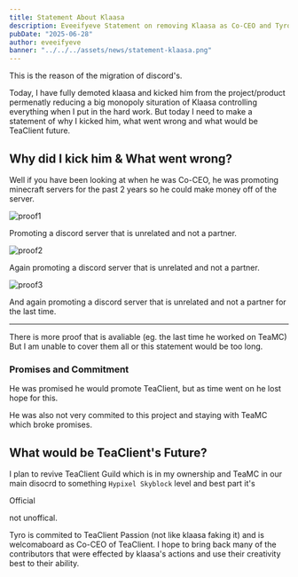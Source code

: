 ```yaml
---
title: Statement About Klaasa
description: Eveeifyeve Statement on removing Klaasa as Co-CEO and Tyro as new Co-CEO
pubDate: "2025-06-28"
author: eveeifyeve
banner: "../../../assets/news/statement-klaasa.png"
---
```


This is the reason of the migration of discord's.

Today, I have fully demoted klaasa and kicked him from the project/product permenatly reducing a big monopoly situration of Klaasa controlling everything when I put in the hard work.
But today I need to make a statement of why I kicked him, what went wrong and what would be TeaClient future.


## Why did I kick him & What went wrong?

Well if you have been looking at when he was Co-CEO, he was promoting minecraft servers for the past 2 years so he could make money off of the server.

![proof1](/news/proof1.png)

Promoting a discord server that is unrelated and not a partner.

![proof2](/news/proof2.png)

Again promoting a discord server that is unrelated and not a partner.


![proof3](/news/proof3.png)

And again promoting a discord server that is unrelated and not a partner for the last time.

---

There is more proof that is avaliable (eg. the last time he worked on TeaMC)
But I am unable to cover them all or this statement would be too long.

### Promises and Commitment

He was promised he would promote TeaClient, but as time went on he lost hope for this.

He was also not very commited to this project and staying with TeaMC which broke promises.


## What would be TeaClient's Future?

I plan to revive TeaClient Guild which is in my ownership and TeaMC in our main disocrd to something `Hypixel Skyblock` level and best part it's <p class="text-purple-200">Official</p> not unoffical.

Tyro is commited to TeaClient Passion (not like klaasa faking it) and is welcomaboard as Co-CEO of TeaClient.
I hope to bring back many of the contributors that were effected by klaasa's actions and use their creativity best to their ability. 
